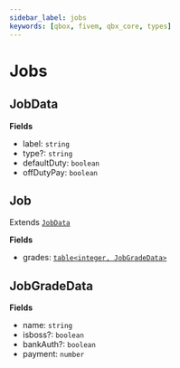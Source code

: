 ```yaml
---
sidebar_label: jobs
keywords: [qbox, fivem, qbx_core, types]
---
```


# Jobs

## JobData

**Fields**

- label: `string`
- type?: `string`
- defaultDuty: `boolean`
- offDutyPay: `boolean`

## Job

Extends [`JobData`](#jobdata)

**Fields**

- grades: [`table<integer, JobGradeData>`](#jobgradedata)

## JobGradeData

**Fields**

- name: `string`
- isboss?: `boolean`
- bankAuth?: `boolean`
- payment: `number`